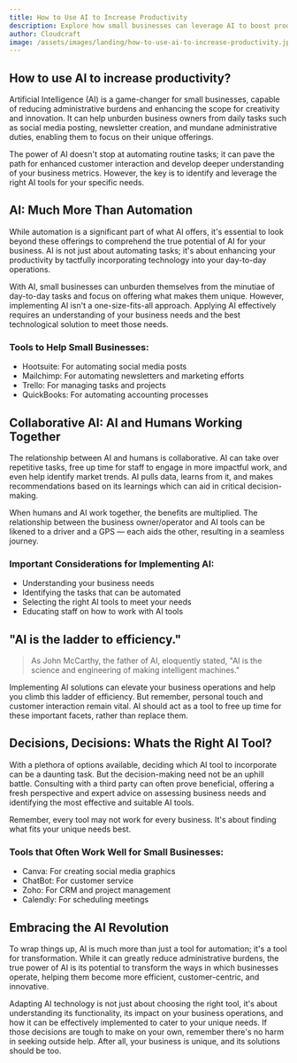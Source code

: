 ```yaml
---
title: How to Use AI to Increase Productivity
description: Explore how small businesses can leverage AI to boost productivity, focusing on tasks like social posting, newsletters, and administrative activities.
author: Cloudcraft
image: /assets/images/landing/how-to-use-ai-to-increase-productivity.jpg
---
```


## How to use AI to increase productivity?

Artificial Intelligence (AI) is a game-changer for small businesses, capable of reducing administrative burdens and enhancing the scope for creativity and innovation. It can help unburden business owners from daily tasks such as social media posting, newsletter creation, and mundane administrative duties, enabling them to focus on their unique offerings.

The power of AI doesn't stop at automating routine tasks; it can pave the path for enhanced customer interaction and develop deeper understanding of your business metrics. However, the key is to identify and leverage the right AI tools for your specific needs. 

<ServicesBlurb />

## AI: Much More Than Automation

While automation is a significant part of what AI offers, it's essential to look beyond these offerings to comprehend the true potential of AI for your business. AI is not just about automating tasks; it's about enhancing your productivity by tactfully incorporating technology into your day-to-day operations. 

With AI, small businesses can unburden themselves from the minutiae of day-to-day tasks and focus on offering what makes them unique. However, implementing AI isn't a one-size-fits-all approach. Applying AI effectively requires an understanding of your business needs and the best technological solution to meet those needs.

### Tools to Help Small Businesses:

 * Hootsuite: For automating social media posts
 * Mailchimp: For automating newsletters and marketing efforts
 * Trello: For managing tasks and projects
 * QuickBooks: For automating accounting processes

## Collaborative AI: AI and Humans Working Together

The relationship between AI and humans is collaborative. AI can take over repetitive tasks, free up time for staff to engage in more impactful work, and even help identify market trends. AI pulls data, learns from it, and makes recommendations based on its learnings which can aid in critical decision-making.

When humans and AI work together, the benefits are multiplied. The relationship between the business owner/operator and AI tools can be likened to a driver and a GPS — each aids the other, resulting in a seamless journey.

### Important Considerations for Implementing AI:

 * Understanding your business needs
 * Identifying the tasks that can be automated 
 * Selecting the right AI tools to meet your needs 
 * Educating staff on how to work with AI tools

<GetStartedBlurb />

## "AI is the ladder to efficiency."

<blockquote>As John McCarthy, the father of AI, eloquently stated, "AI is the science and engineering of making intelligent machines."</blockquote>

Implementing AI solutions can elevate your business operations and help you climb this ladder of efficiency. But remember, personal touch and customer interaction remain vital. AI should act as a tool to free up time for these important facets, rather than replace them.

## Decisions, Decisions: Whats the Right AI Tool?

With a plethora of options available, deciding which AI tool to incorporate can be a daunting task. But the decision-making need not be an uphill battle. Consulting with a third party can often prove beneficial, offering a fresh perspective and expert advice on assessing business needs and identifying the most effective and suitable AI tools.

Remember, every tool may not work for every business. It's about finding what fits your unique needs best. 

### Tools that Often Work Well for Small Businesses:

 * Canva: For creating social media graphics 
 * ChatBot: For customer service 
 * Zoho: For CRM and project management
 * Calendly: For scheduling meetings

## Embracing the AI Revolution

To wrap things up, AI is much more than just a tool for automation; it's a tool for transformation. While it can greatly reduce administrative burdens, the true power of AI is its potential to transform the ways in which businesses operate, helping them become more efficient, customer-centric, and innovative.

Adapting AI technology is not just about choosing the right tool, it's about understanding its functionality, its impact on your business operations, and how it can be effectively implemented to cater to your unique needs. If those decisions are tough to make on your own, remember there's no harm in seeking outside help. After all, your business is unique, and its solutions should be too.

